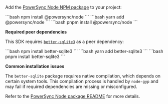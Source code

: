 Add the [PowerSync Node NPM package](https://www.npmjs.com/package/@powersync/node) to your project:

<Tabs>
  <Tab title="npm">
    ```bash
    npm install @powersync/node
    ```
  </Tab>

  <Tab title="yarn">
    ```bash
    yarn add @powersync/node
    ```
  </Tab>

  <Tab title="pnpm">
    ```bash
    pnpm install @powersync/node
    ```
  </Tab>
</Tabs>

**Required peer dependencies**
  
This SDK requires [`better-sqlite3`](https://www.npmjs.com/package/better-sqlite3) as a peer dependency:

<Tabs>
  <Tab title="npm">
    ```bash
    npm install better-sqlite3
    ```
  </Tab>

  <Tab title="yarn">
    ```bash
    yarn add better-sqlite3
    ```
  </Tab>

  <Tab title="pnpm">
    ```bash
    pnpm install better-sqlite3
    ```
  </Tab>
</Tabs>

**Common installation issues**

The `better-sqlite` package requires native compilation, which depends on certain system tools. This compilation process is handled by `node-gyp` and may fail if required dependencies are missing or misconfigured.

Refer to the [PowerSync Node package README](https://www.npmjs.com/package/@powersync/node) for more details.